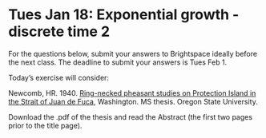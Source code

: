# Tues Jan 18: Exponential growth - discrete time 2 {#PE1}

For the questions below, submit your answers to Brightspace ideally before the next class. The deadline to submit your answers is Tues Feb 1.

Today's exercise will consider:

Newcomb, HR. 1940. [Ring-necked pheasant studies on Protection Island in the Strait of Juan de Fuca](https://ir.library.oregonstate.edu/concern/graduate_thesis_or_dissertations/js956j801?locale=en), Washington. MS thesis. Oregon State University.

Download the .pdf of the thesis and read the Abstract (the first two pages prior to the title page).

<!-- a.	Pheasant chicks are born during the summer. -->
<!-- b.	In May 1937, 10 pheasants were introduced to the island. Before the next breeding season there were 35 pheasants. -->
<!-- c.	November 10, 1938 a census estimated 110 pheasants. -->
<!-- d.	October 13, 1939 a census estimated 400 pheasants. -->

<!-- ## Questions -->

<!-- 1. Read and complete all the exercises in Chapters 4.3 [_Variables and assignment_](https://ahurford.github.io/quant-guide-all-courses/rintro.html#variables-and-assignment) to 4.10 [_R packages_](https://ahurford.github.io/quant-guide-all-courses/rintro.html#r-packages) and 9 [_Making graphs in R_](https://ahurford.github.io/quant-guide-all-courses/graph.html) of _Quantitative skills for biology_ -->

<!-- -  Answer all questions marked  HAND IN in the reading [5 marks] -->


<!-- 2. To make a graph of the data listed in b.-d., we need to learn how to work with dates. We will consider two possible approaches: -->

<!-- i. Use a built-in `R` function to convert dates to a format that can be plotted (todays class); and -->

<!-- ii. Convert the dates to number of days since a reference date. Now the dates are numbers and these values can be plotted on the x-axis of a graph (next class). -->

<!-- In this question, we will proceed with option i. The function we will use is `as.Date()`. You can learn how to use this function using an internet search or by typing the following into your `Console`: -->

<!-- ```{r,eval=FALSE} -->
<!-- ?as.Date -->
<!-- ``` -->

<!-- These files can be difficult to understand (see [R Help files](https://ahurford.github.io/quant-guide-all-courses/help.html#how-to-interpret-r-help-files). A good way to proceed is to experiment with the function in the `Console`. Try these: -->

<!-- ```{r,eval=FALSE} -->
<!-- as.Date(2012-01-31, format = %Y-%m-%d) -->
<!-- as.Date("2012-01-31", format = "%Y-%m-%d") -->
<!-- ``` -->

<!-- Note that only the second command is error-free. The first command fails because the date argument for the `as.Date()` function must be a character string, i.e., must be enclosed in `""` (see `?character`). -->

<!-- It is also possible to omit the format argument and just code: `as.Date("2012-01-31")`. The help file notes that when the format argument is not specified, that formats will be tried one by one and an error will be returned if none work. It is advisable to specify the format, as allowing the function to infer the format could introduce errors. -->

<!-- Chapter 6.9 [Data structures](https://ahurford.github.io/quant-guide-all-courses/rintro.html#data-structures) describes how to make a vector (note a vector is a list of numbers rather than just a single number). We need to make a vector of the dates so that we can make our plot. For example, -->

<!-- ```{r,eval=FALSE} -->
<!-- x <- as.Date(c("2012-01-31", "2012-03-05", "2013-01-11"), format = "%Y-%m-%d") -->
<!-- ``` -->

<!-- Having completed Chapter 11 [Making graphs in R](https://ahurford.github.io/quant-guide-all-courses/graph.html), and having learned how to work with dates, you should now be able to write an R script to make plot using the information in b.-d. above. -->

<!-- <strong> HAND IN </strong> -->

<!-- - <strong> A graph and figure caption. The graph should have dates on the x-axis and the pheasant population size on the y-axis drawing from the information provided in b.-d. You will need to guess the date of 'before the breeding season' as stated in b. and you should disclose the value of this guess in the figure caption. See \@ref(figures) for more information. The solutions to this problem have figure caption that is 2 sentences long. _[Note that the graph will likely have years, not months on the x-axis - changing this is a quite fiddle-y and not worth it at this stage of your R journey]_  [10 marks] -->
<!-- </strong> -->

<!-- - <strong> An R Script that produces the figure described above. See \@ref(RScript) for more information. [5 marks] -->
<!-- </strong> -->



<!-- 6. It is important to note that all mathematical formulas should have the same units on both sides of the equals sign, and for each term that is added or subtracted. The units of the population size, $N_t$, at time, $t$, are number. The geometric growth rate, $\lambda$ is unitless. Choose an equation from the required reading and give the units for each of the terms to show that both sides of the equals have the same units. For example, for the equation that appears in question 4, we have: -->

<!-- \begin{eqnarray*} -->
<!-- N_t & = & N_0 \lambda^t \\ -->
<!-- \left(\mbox{number}\right)& =&(\mbox{number}) (\mbox{unitless})^{weeks}\\ -->
<!-- \left(\mbox{number}\right)& =& \left(\mbox{number}\right)\\ -->
<!-- \end{eqnarray*} -->

<!-- Note that: -->
<!-- \begin{eqnarray*} -->
<!-- (\mbox{unitless}) \times (\mbox{quantity with units}) & = & (\mbox{quantity with units}) \\ (\mbox{unitless})^{(\mbox{quantity})}& =& (\mbox{unitless}) -->
<!-- \end{eqnarray*} -->
<!-- [2 marks] -->

<!-- 7. Although not stated in the reading, $\lambda = 1 + b - d$ where $b$ is the per capita birth rate over one time step (i.e. one week for this example), and $d$ is the fraction of the lilypad population that dies over one time step. The number 1 is considered unitless, what must the units of $b$ and $d$ be? [1 mark] -->

<!-- 8. In the reading, $\lambda = 2$. Given that $\lambda = 1 + b - d$, what are some possible values of $b$ and $d$. Note that $d$ is a fraction and must be $1 \geq d \geq 0$ and $b>0$. [1 mark] -->

<!-- 9. [True or False] For discrete time exponential growth (as per the reading), the change in population size from one week to the next depends not so much on the per capita birth rate, but on the difference between the per capita birth rate and the per capita death rate. [1 mark] -->


<!-- Today's exercise will be challenging. You should aim to complete this exercise before the next class. This exercise is due by Fri Sept 25. There will be a lot of carryover to the next exercise. -->

<!-- The information below is taken from the following source: -->
<!-- Newcomb, HR. 1940. [Ring-necked pheasant studies on Protection Island in the Strait of Juan de Fuca](https://ir.library.oregonstate.edu/concern/graduate_thesis_or_dissertations/js956j801?locale=en), Washington. MS thesis. Oregon State University. -->

<!-- a.	Pheasant chicks are born during the summer. -->
<!-- b.	In May 1937, 10 pheasants were introduced to the island. Before the next breeding season there were 35 pheasants. -->
<!-- c.	November 10, 1938 a census estimated 110 pheasants. -->
<!-- d.	October 13, 1939 a census estimated 400 pheasants. -->

<!-- ## Questions -->

<!-- 1. Read and complete all the exercises in Chapters 4.3 [_Variables and assignment_](https://ahurford.github.io/quant-guide-all-courses/rintro.html#variables-and-assignment) to 4.10 [_R packages_](https://ahurford.github.io/quant-guide-all-courses/rintro.html#r-packages) and 9 [_Making graphs in R_](https://ahurford.github.io/quant-guide-all-courses/graph.html) of _Quantitative skills for biology_ -->

<!-- -  Answer all questions marked  HAND IN in the reading [5 marks] -->


<!-- 2. To make a graph of the data listed in b.-d., we need to learn how to work with dates. We will consider two possible approaches: -->

<!-- i. Use a built-in `R` function to convert dates to a format that can be plotted (todays class); and -->

<!-- ii. Convert the dates to number of days since a reference date. Now the dates are numbers and these values can be plotted on the x-axis of a graph (next class). -->

<!-- In this question, we will proceed with option i. The function we will use is `as.Date()`. You can learn how to use this function using an internet search or by typing the following into your `Console`: -->

<!-- ```{r,eval=FALSE} -->
<!-- ?as.Date -->
<!-- ``` -->

<!-- These files can be difficult to understand (see [R Help files](https://ahurford.github.io/quant-guide-all-courses/help.html#how-to-interpret-r-help-files). A good way to proceed is to experiment with the function in the `Console`. Try these: -->

<!-- ```{r,eval=FALSE} -->
<!-- as.Date(2012-01-31, format = %Y-%m-%d) -->
<!-- as.Date("2012-01-31", format = "%Y-%m-%d") -->
<!-- ``` -->

<!-- Note that only the second command is error-free. The first command fails because the date argument for the `as.Date()` function must be a character string, i.e., must be enclosed in `""` (see `?character`). -->

<!-- It is also possible to omit the format argument and just code: `as.Date("2012-01-31")`. The help file notes that when the format argument is not specified, that formats will be tried one by one and an error will be returned if none work. It is advisable to specify the format, as allowing the function to infer the format could introduce errors. -->

<!-- Chapter 6.9 [Data structures](https://ahurford.github.io/quant-guide-all-courses/rintro.html#data-structures) describes how to make a vector (note a vector is a list of numbers rather than just a single number). We need to make a vector of the dates so that we can make our plot. For example, -->

<!-- ```{r,eval=FALSE} -->
<!-- x <- as.Date(c("2012-01-31", "2012-03-05", "2013-01-11"), format = "%Y-%m-%d") -->
<!-- ``` -->

<!-- Having completed Chapter 11 [Making graphs in R](https://ahurford.github.io/quant-guide-all-courses/graph.html), and having learned how to work with dates, you should now be able to write an R script to make plot using the information in b.-d. above. -->

<!-- <strong> HAND IN </strong> -->

<!-- - <strong> A graph and figure caption. The graph should have dates on the x-axis and the pheasant population size on the y-axis drawing from the information provided in b.-d. You will need to guess the date of 'before the breeding season' as stated in b. and you should disclose the value of this guess in the figure caption. See \@ref(figures) for more information. The solutions to this problem have figure caption that is 2 sentences long. _[Note that the graph will likely have years, not months on the x-axis - changing this is a quite fiddle-y and not worth it at this stage of your R journey]_  [10 marks] -->
<!-- </strong> -->

<!-- - <strong> An R Script that produces the figure described above. See \@ref(RScript) for more information. [5 marks] -->
<!-- </strong> -->
